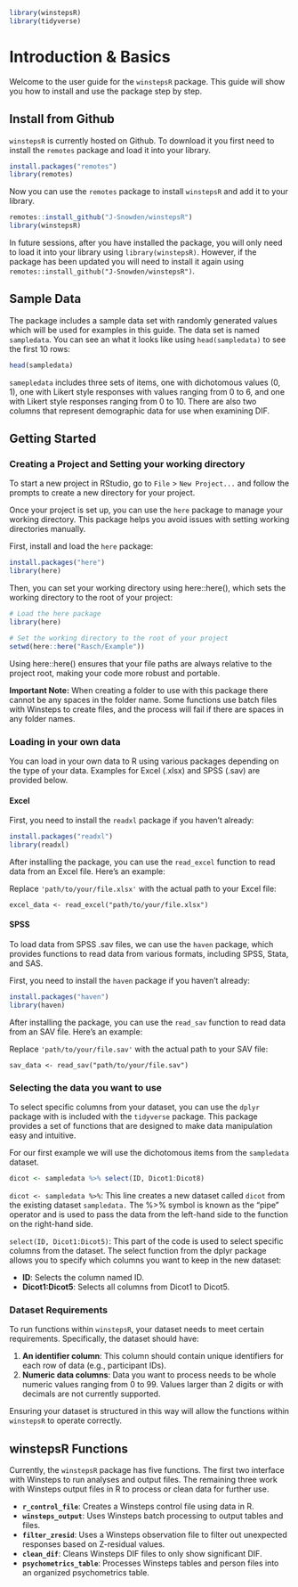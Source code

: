 
```r
library(winstepsR) 
library(tidyverse)
```

# Introduction & Basics

Welcome to the user guide for the `winstepsR` package. This guide will show you how to install and use the package step by step.

## Install from Github

`winstepsR` is currently hosted on Github. To download it you first need to install the `remotes` package and load it into your library.

```r
install.packages("remotes")
library(remotes)
```

Now you can use the `remotes` package to install `winstepsR` and add it to your library.

```r
remotes::install_github("J-Snowden/winstepsR")
library(winstepsR)
```

In future sessions, after you have installed the package, you will only need to load it into your library using `library(winstepsR)`. However, if the package has been updated you will need to install it again using `remotes::install_github("J-Snowden/winstepsR")`.

## Sample Data

The package includes a sample data set with randomly generated values which will be used for examples in this guide. The data set is named `sampledata`. You can see an what it looks like using `head(sampledata)` to see the first 10 rows:

```r
head(sampledata)
```

`samepledata` includes three sets of items, one with dichotomous values (0, 1), one with Likert style responses with values ranging from 0 to 6, and one with Likert style responses ranging from 0 to 10. There are also two columns that represent demographic data for use when examining DIF.

## Getting Started

### Creating a Project and Setting your working directory

To start a new project in RStudio, go to `File` > `New Project...` and follow the prompts to create a new directory for your project. 

Once your project is set up, you can use the `here` package to manage your working directory. This package helps you avoid issues with setting working directories manually.

First, install and load the `here` package:

```r
install.packages("here")
library(here)
```

Then, you can set your working directory using here::here(), which sets the working directory to the root of your project:

```r
# Load the here package
library(here)

# Set the working directory to the root of your project
setwd(here::here("Rasch/Example"))
```

Using here::here() ensures that your file paths are always relative to the project root, making your code more robust and portable.

**Important Note:** When creating a folder to use with this package there cannot be any spaces in the folder name. Some functions use batch files with Winsteps to create files, and the process will fail if there are spaces in any folder names.

### Loading in your own data

You can load in your own data to R using various packages depending on the type of your data. Examples for Excel (.xlsx) and SPSS (.sav) are provided below.

#### Excel

First, you need to install the `readxl` package if you haven't already:

```r
install.packages("readxl")
library(readxl)
```

After installing the package, you can use the `read_excel` function to read data from an Excel file. Here's an example:

Replace `'path/to/your/file.xlsx'` with the actual path to your Excel file:

`excel_data <- read_excel("path/to/your/file.xlsx")`

#### SPSS

To load data from SPSS .sav files, we can use the `haven` package, which provides functions to read data from various formats, including SPSS, Stata, and SAS.

First, you need to install the `haven` package if you haven't already:

```r
install.packages("haven")
library(haven)
```

After installing the package, you can use the `read_sav` function to read data from an SAV file. Here's an example:

Replace `'path/to/your/file.sav'` with the actual path to your SAV file:

`sav_data <- read_sav("path/to/your/file.sav")`

### Selecting the data you want to use

To select specific columns from your dataset, you can use the `dplyr` package with is included with the `tidyverse` package. This package provides a set of functions that are designed to make data manipulation easy and intuitive.

For our first example we will use the dichotomous items from the `sampledata` dataset.

```r
dicot <- sampledata %>% select(ID, Dicot1:Dicot8)
```


`dicot <- sampledata %>%`: This line creates a new dataset called `dicot` from the existing dataset `sampledata.` The %>% symbol is known as the "pipe" operator and is used to pass the data from the left-hand side to the function on the right-hand side.

`select(ID, Dicot1:Dicot5)`: This part of the code is used to select specific columns from the dataset. The select function from the dplyr package allows you to specify which columns you want to keep in the new dataset:

- **ID**: Selects the column named ID.
- **Dicot1:Dicot5**: Selects all columns from Dicot1 to Dicot5.

### Dataset Requirements

To run functions within `winstepsR`, your dataset needs to meet certain requirements. Specifically, the dataset should have:

1. **An identifier column**: This column should contain unique identifiers for each row of data (e.g., participant IDs).
2. **Numeric data columns**: Data you want to process needs to be whole numeric values ranging from 0 to 99. Values larger than 2 digits or with decimals are not currently supported.

Ensuring your dataset is structured in this way will allow the functions within `winstepsR` to operate correctly.

## winstepsR Functions

Currently, the `winstepsR` package has five functions. The first two interface with Winsteps to run analyses and output files. The remaining three work with Winsteps output files in R to process or clean data for further use.

- **`r_control_file`**: Creates a Winsteps control file using data in R.
- **`winsteps_output`**: Uses Winsteps batch processing to output tables and files.
- **`filter_zresid`**: Uses a Winsteps observation file to filter out unexpected responses based on Z-residual values.
- **`clean_dif`**: Cleans Winsteps DIF files to only show significant DIF.
- **`psychometrics_table`**: Processes Winsteps tables and person files into an organized psychometrics table.